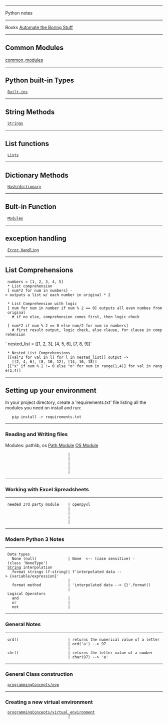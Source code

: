 --------------------------------------------------------------------------------
Python notes
--------------------------------------------------------------------------------
Books
[[AtBS|Automate the Boring Stuff]]
--------------------------------------------------------------------------------
== Common Modules ==
[[common_modules]]
--------------------------------------------------------------------------------
== Python built-in Types ==
  [[programmingConcepts/builtins|Built-ins]]
--------------------------------------------------------------------------------
== String Methods ==
  [[programmingConcepts/strings|Strings]]
--------------------------------------------------------------------------------
== List functions ==
  [[programmingConcepts/lists|Lists]]
--------------------------------------------------------------------------------
== Dictionary Methods ==
  [[programmingConcepts/hash-dict|Hash/dictionary]]
--------------------------------------------------------------------------------
== Bult-in Function ==
  [[programmingConcepts/Modules|Modules]]
--------------------------------------------------------------------------------
== exception handling ==
  [[programmingConcepts/Error_handling|Error Handling]]
--------------------------------------------------------------------------------
== List Comprehensions ==
  numbers = [1, 2, 3, 4, 5]
  * List comprehension
  [ num*2 for num in numbers] -> outputs a list w/ each number in original * 2

  * List Comprehension with logic
  [ num for num in number if num % 2 == 0] outputs all even numbes from original
    # if no else, comprehension comes first, then logic check

  [ num*2 if num % 2 == 0 else num/2 for num in numbers]
    # first result output, logic check, else clause, for clause in comprehension

`  nested_list = [[1, 2, 3], [4, 5, 6], [7, 8, 9]]`
  * Nested List Comprehensions
  [[val*2 for val in l] for l in nested_list]] output ->
    [[2, 4, 6], [8, 10, 12], [14, 16, 18]]
  [["x" if num % 2 != 0 else "o" for num in range(1,4)] for val in range(1,4)]
--------------------------------------------------------------------------------
== Setting up your environment ==
In your project directory, create a 'requirements.txt' file listing
all the modules you need on install and run:
    pip install -r requirements.txt

--------------------------------------------------------------------------------
=== Reading and Writing files ===
Modules: pathlib, os
[[modules/path|Path Module]]
[[modules/os|OS Module]]
                             |
                             |
                             |
                             |
                             |
--------------------------------------------------------------------------------
=== Working with Excel Spreadsheets ===
--------------------------------------------------------------------------------
  needed 3rd party module    | openpyxl
                             |
                             |
                             |
                             |
--------------------------------------------------------------------------------
=== Modern Python 3 Notes ===
--------------------------------------------------------------------------------
  Data types
    None (null)              | None  <-- (case sensitive) - (class 'NoneType')
  [[String]] interpolation
    format strings (f-string)| f'interpolated data --> {variable/expression}'
                             |
    format method            | 'interpolated data --> {}'.format(<value>)
                             |
  Logical Operators
    and                      |
    or                       |
    not                      |
--------------------------------------------------------------------------------
=== General Notes ===
--------------------------------------------------------------------------------
  ord()                      | returns the numerical value of a letter
                             | ord('a') --> 97
                             |
  chr()                      | returns the letter value of a number
                             | char(97) --> 'a'
--------------------------------------------------------------------------------
=== General Class construction ===
  [[programmingConcepts/oop]]
--------------------------------------------------------------------------------
=== Creating a new virtual environment ===
  [[programmingConcepts/virtual_environment]]
                             |
